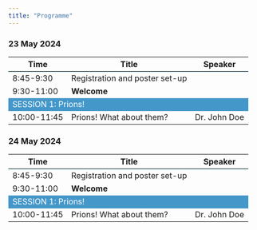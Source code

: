 ```yaml
---
title: "Programme"
---
```

### 23 May 2024

```{=html}
<style>
  .custom-table th:nth-child(1),
  .custom-table td:nth-child(1) {
    width: 20px;
  }

  .custom-table th:nth-child(2),
  .custom-table td:nth-child(2) {
    width: 500px;
  }
  .programm-table td.session-span {
    background-color: #4497c9;
    color: white;
  }
  .programm-table td.separation-span {
    background-color: #b0e6ff;
    color: white;
    font-size: 2px;
  }
</style>

<table class="programm-table">
  <thead>
    <tr>
      <th>Time</th>
      <th>Title</th>
      <th>Speaker</th>
    </tr>
  </thead>
  <tbody>
    <tr>
    <td colspan="3" class="separation-span"></td>
    </tr>
    <tr>
      <td>8:45-9:30</td>
      <td>Registration and poster set-up</td>
      <td></td>
    </tr>
    <tr>
      <td>9:30-11:00</td>
      <td><strong>Welcome</strong></td>
      <td></td>
    </tr>
    <tr>
      <td colspan="3" class="session-span">SESSION 1: Prions!</td>
    </tr>
    <tr>
      <td>10:00-11:45</td>
      <td>Prions! What about them?</td>
      <td>Dr. John Doe</td>
    </tr>
  </tbody>
</table>
```

### 24 May 2024
```{=html}
<table class="programm-table">
  <thead>
    <tr>
      <th>Time</th>
      <th>Title</th>
      <th>Speaker</th>
    </tr>
  </thead>
  <tbody>
    <tr>
    <td colspan="3" class="separation-span"></td>
    </tr>
    <tr>
      <td>8:45-9:30</td>
      <td>Registration and poster set-up</td>
      <td></td>
    </tr>
    <tr>
      <td>9:30-11:00</td>
      <td><strong>Welcome</strong></td>
      <td></td>
    </tr>
    <tr>
      <td colspan="3" class="session-span">SESSION 1: Prions!</td>
    </tr>
    <tr>
      <td>10:00-11:45</td>
      <td>Prions! What about them?</td>
      <td>Dr. John Doe</td>
    </tr>
  </tbody>
</table>
```

<!-- old table
##  11 May 2023  {-}

<div id="tshnmaraji" style="padding-left:0px;padding-right:0px;padding-top:10px;padding-bottom:10px;overflow-x:auto;overflow-y:auto;width:auto;height:auto;">
  
  <table class="gt_table" data-quarto-disable-processing="false" data-quarto-bootstrap="false" style="-webkit-font-smoothing: antialiased; -moz-osx-font-smoothing: grayscale; font-family: system-ui, 'Segoe UI', Roboto, Helvetica, Arial, sans-serif, 'Apple Color Emoji', 'Segoe UI Emoji', 'Segoe UI Symbol', 'Noto Color Emoji'; display: table; border-collapse: collapse; line-height: normal; margin-left: auto; margin-right: auto; color: #333333; font-size: 16px; font-weight: normal; font-style: normal; background-color: #FFFFFF; width: auto; border-top-style: solid; border-top-width: 2px; border-top-color: #A8A8A8; border-right-style: none; border-right-width: 2px; border-right-color: #D3D3D3; border-bottom-style: solid; border-bottom-width: 2px; border-bottom-color: #A8A8A8; border-left-style: none; border-left-width: 2px; border-left-color: #D3D3D3;" bgcolor="#FFFFFF">
  <thead style="border-style: none;">
    
    <tr class="gt_col_headings" style="border-style: none; border-top-style: solid; border-top-width: 2px; border-top-color: #D3D3D3; border-bottom-style: solid; border-bottom-width: 2px; border-bottom-color: #D3D3D3; border-left-style: none; border-left-width: 1px; border-left-color: #D3D3D3; border-right-style: none; border-right-width: 1px; border-right-color: #D3D3D3;">
      <th class="gt_col_heading gt_columns_bottom_border gt_right" rowspan="1" colspan="1" scope="col" id="Time" style="border-style: none; color: #333333; background-color: #FFFFFF; font-size: 100%; font-weight: normal; text-transform: inherit; border-left-style: none; border-left-width: 1px; border-left-color: #D3D3D3; border-right-style: none; border-right-width: 1px; border-right-color: #D3D3D3; vertical-align: bottom; padding-top: 5px; padding-bottom: 6px; padding-left: 5px; padding-right: 5px; overflow-x: hidden; text-align: right; font-variant-numeric: tabular-nums;" bgcolor="#FFFFFF" valign="bottom" align="right">Time</th>
      <th class="gt_col_heading gt_columns_bottom_border gt_left" rowspan="1" colspan="1" scope="col" id="Title" style="border-style: none; color: #333333; background-color: #FFFFFF; font-size: 100%; font-weight: normal; text-transform: inherit; border-left-style: none; border-left-width: 1px; border-left-color: #D3D3D3; border-right-style: none; border-right-width: 1px; border-right-color: #D3D3D3; vertical-align: bottom; padding-top: 5px; padding-bottom: 6px; padding-left: 5px; padding-right: 5px; overflow-x: hidden; text-align: left;" bgcolor="#FFFFFF" valign="bottom" align="left">Title</th>
      <th class="gt_col_heading gt_columns_bottom_border gt_left" rowspan="1" colspan="1" scope="col" id="Speaker" style="border-style: none; color: #333333; background-color: #FFFFFF; font-size: 100%; font-weight: normal; text-transform: inherit; border-left-style: none; border-left-width: 1px; border-left-color: #D3D3D3; border-right-style: none; border-right-width: 1px; border-right-color: #D3D3D3; vertical-align: bottom; padding-top: 5px; padding-bottom: 6px; padding-left: 5px; padding-right: 5px; overflow-x: hidden; text-align: left;" bgcolor="#FFFFFF" valign="bottom" align="left">Speaker</th>
    </tr>
  </thead>
  <tbody class="gt_table_body" style="border-style: none; border-top-style: solid; border-top-width: 2px; border-top-color: #D3D3D3; border-bottom-style: solid; border-bottom-width: 2px; border-bottom-color: #D3D3D3;">
    <tr class="gt_group_heading_row" style="border-style: none;">
      <th colspan="3" class="gt_group_heading" scope="colgroup" id=" " style="border-style: none; padding-top: 8px; padding-bottom: 8px; padding-left: 5px; padding-right: 5px; color: #333333; background-color: #FFF68F; font-size: 100%; font-weight: initial; text-transform: inherit; border-top-style: solid; border-top-width: 2px; border-top-color: #D3D3D3; border-bottom-style: solid; border-bottom-width: 2px; border-bottom-color: #D3D3D3; border-left-style: none; border-left-width: 1px; border-left-color: #D3D3D3; border-right-style: none; border-right-width: 1px; border-right-color: #D3D3D3; vertical-align: middle; text-align: left;" bgcolor="#FFF68F" valign="middle" align="left"> </th>
    </tr>
    <tr class="gt_row_group_first" style="border-style: none;"><td headers="Time" class="gt_row gt_right" style="border-style: none; padding-top: 8px; padding-bottom: 8px; padding-left: 5px; padding-right: 5px; margin: 10px; border-top-style: solid; border-top-color: #D3D3D3; border-left-style: none; border-left-width: 1px; border-left-color: #D3D3D3; border-right-style: none; border-right-width: 1px; border-right-color: #D3D3D3; vertical-align: middle; overflow-x: hidden; text-align: right; font-variant-numeric: tabular-nums; border-top-width: 2px;" valign="middle" align="right">08:45- 09:30</td>
<td headers="Title" class="gt_row gt_left" style="border-style: none; padding-top: 8px; padding-bottom: 8px; padding-left: 5px; padding-right: 5px; margin: 10px; border-top-style: solid; border-top-color: #D3D3D3; border-left-style: none; border-left-width: 1px; border-left-color: #D3D3D3; border-right-style: none; border-right-width: 1px; border-right-color: #D3D3D3; vertical-align: middle; overflow-x: hidden; text-align: left; border-top-width: 2px;" valign="middle" align="left">Registration and posters set-up</td>
<td headers="Speaker" class="gt_row gt_left" style="border-style: none; padding-top: 8px; padding-bottom: 8px; padding-left: 5px; padding-right: 5px; margin: 10px; border-top-style: solid; border-top-color: #D3D3D3; border-left-style: none; border-left-width: 1px; border-left-color: #D3D3D3; border-right-style: none; border-right-width: 1px; border-right-color: #D3D3D3; vertical-align: middle; overflow-x: hidden; text-align: left; border-top-width: 2px;" valign="middle" align="left"></td></tr>
    <tr style="border-style: none;"><td headers="Time" class="gt_row gt_right gt_striped" style="border-style: none; padding-top: 8px; padding-bottom: 8px; padding-left: 5px; padding-right: 5px; margin: 10px; border-top-style: solid; border-top-width: 1px; border-top-color: #D3D3D3; border-left-style: none; border-left-width: 1px; border-left-color: #D3D3D3; border-right-style: none; border-right-width: 1px; border-right-color: #D3D3D3; vertical-align: middle; overflow-x: hidden; background-color: rgba(128, 128, 128, 0.05); text-align: right; font-variant-numeric: tabular-nums;" valign="middle" bgcolor="rgba(128, 128, 128, 0.05)" align="right">09:30- 10:00</td>
<td headers="Title" class="gt_row gt_left gt_striped" style="border-style: none; padding-top: 8px; padding-bottom: 8px; padding-left: 5px; padding-right: 5px; margin: 10px; border-top-style: solid; border-top-width: 1px; border-top-color: #D3D3D3; border-left-style: none; border-left-width: 1px; border-left-color: #D3D3D3; border-right-style: none; border-right-width: 1px; border-right-color: #D3D3D3; vertical-align: middle; overflow-x: hidden; background-color: rgba(128, 128, 128, 0.05); text-align: left;" valign="middle" bgcolor="rgba(128, 128, 128, 0.05)" align="left">Welcome</td>
<td headers="Speaker" class="gt_row gt_left gt_striped" style="border-style: none; padding-top: 8px; padding-bottom: 8px; padding-left: 5px; padding-right: 5px; margin: 10px; border-top-style: solid; border-top-width: 1px; border-top-color: #D3D3D3; border-left-style: none; border-left-width: 1px; border-left-color: #D3D3D3; border-right-style: none; border-right-width: 1px; border-right-color: #D3D3D3; vertical-align: middle; overflow-x: hidden; background-color: rgba(128, 128, 128, 0.05); text-align: left;" valign="middle" bgcolor="rgba(128, 128, 128, 0.05)" align="left"></td></tr>
    <tr class="gt_group_heading_row" style="border-style: none;">
      <th colspan="3" class="gt_group_heading" scope="colgroup" id="Session: Prion diseases in animals, chairs: Juan Carlos Espinosa  (CISA) +  Alicia Otero (UNIZAR)" style="border-style: none; padding-top: 8px; padding-bottom: 8px; padding-left: 5px; padding-right: 5px; color: #333333; background-color: #FFF68F; font-size: 100%; font-weight: initial; text-transform: inherit; border-top-style: solid; border-top-width: 2px; border-top-color: #D3D3D3; border-bottom-style: solid; border-bottom-width: 2px; border-bottom-color: #D3D3D3; border-left-style: none; border-left-width: 1px; border-left-color: #D3D3D3; border-right-style: none; border-right-width: 1px; border-right-color: #D3D3D3; vertical-align: middle; text-align: left;" bgcolor="#FFF68F" valign="middle" align="left">Session: Prion diseases in animals, chairs: Juan Carlos Espinosa  (CISA) +  Alicia Otero (UNIZAR)</th>
    </tr>
    <tr class="gt_row_group_first" style="border-style: none;"><td headers="Session: Prion diseases in animals, chairs: Juan Carlos Espinosa  (CISA) +  Alicia Otero (UNIZAR)  Time" class="gt_row gt_right" style="border-style: none; padding-top: 8px; padding-bottom: 8px; padding-left: 5px; padding-right: 5px; margin: 10px; border-top-style: solid; border-top-color: #D3D3D3; border-left-style: none; border-left-width: 1px; border-left-color: #D3D3D3; border-right-style: none; border-right-width: 1px; border-right-color: #D3D3D3; vertical-align: middle; overflow-x: hidden; text-align: right; font-variant-numeric: tabular-nums; border-top-width: 2px;" valign="middle" align="right">10:00- 10:45</td>
<td headers="Session: Prion diseases in animals, chairs: Juan Carlos Espinosa  (CISA) +  Alicia Otero (UNIZAR)  Title" class="gt_row gt_left" style="border-style: none; padding-top: 8px; padding-bottom: 8px; padding-left: 5px; padding-right: 5px; margin: 10px; border-top-style: solid; border-top-color: #D3D3D3; border-left-style: none; border-left-width: 1px; border-left-color: #D3D3D3; border-right-style: none; border-right-width: 1px; border-right-color: #D3D3D3; vertical-align: middle; overflow-x: hidden; text-align: left; border-top-width: 2px;" valign="middle" align="left">Camel prion disease: a new emerging disease in North Africa</td>
<td headers="Session: Prion diseases in animals, chairs: Juan Carlos Espinosa  (CISA) +  Alicia Otero (UNIZAR)  Speaker" class="gt_row gt_left" style="border-style: none; padding-top: 8px; padding-bottom: 8px; padding-left: 5px; padding-right: 5px; margin: 10px; border-top-style: solid; border-top-color: #D3D3D3; border-left-style: none; border-left-width: 1px; border-left-color: #D3D3D3; border-right-style: none; border-right-width: 1px; border-right-color: #D3D3D3; vertical-align: middle; overflow-x: hidden; text-align: left; border-top-width: 2px;" valign="middle" align="left">Dr. Laura Pirisinu, Istituto Superiore di Sanita, Italy</td></tr>
    <tr style="border-style: none;"><td headers="Session: Prion diseases in animals, chairs: Juan Carlos Espinosa  (CISA) +  Alicia Otero (UNIZAR)  Time" class="gt_row gt_right gt_striped" style="border-style: none; padding-top: 8px; padding-bottom: 8px; padding-left: 5px; padding-right: 5px; margin: 10px; border-top-style: solid; border-top-width: 1px; border-top-color: #D3D3D3; border-left-style: none; border-left-width: 1px; border-left-color: #D3D3D3; border-right-style: none; border-right-width: 1px; border-right-color: #D3D3D3; vertical-align: middle; overflow-x: hidden; background-color: rgba(128, 128, 128, 0.05); text-align: right; font-variant-numeric: tabular-nums;" valign="middle" bgcolor="rgba(128, 128, 128, 0.05)" align="right">10:45- 11:00</td>
<td headers="Session: Prion diseases in animals, chairs: Juan Carlos Espinosa  (CISA) +  Alicia Otero (UNIZAR)  Title" class="gt_row gt_left gt_striped" style="border-style: none; padding-top: 8px; padding-bottom: 8px; padding-left: 5px; padding-right: 5px; margin: 10px; border-top-style: solid; border-top-width: 1px; border-top-color: #D3D3D3; border-left-style: none; border-left-width: 1px; border-left-color: #D3D3D3; border-right-style: none; border-right-width: 1px; border-right-color: #D3D3D3; vertical-align: middle; overflow-x: hidden; background-color: rgba(128, 128, 128, 0.05); text-align: left;" valign="middle" bgcolor="rgba(128, 128, 128, 0.05)" align="left">Oral 1: Assessment of the goat I/M142 polymorphism in the susceptibility to atypical scrapie prions</td>
<td headers="Session: Prion diseases in animals, chairs: Juan Carlos Espinosa  (CISA) +  Alicia Otero (UNIZAR)  Speaker" class="gt_row gt_left gt_striped" style="border-style: none; padding-top: 8px; padding-bottom: 8px; padding-left: 5px; padding-right: 5px; margin: 10px; border-top-style: solid; border-top-width: 1px; border-top-color: #D3D3D3; border-left-style: none; border-left-width: 1px; border-left-color: #D3D3D3; border-right-style: none; border-right-width: 1px; border-right-color: #D3D3D3; vertical-align: middle; overflow-x: hidden; background-color: rgba(128, 128, 128, 0.05); text-align: left;" valign="middle" bgcolor="rgba(128, 128, 128, 0.05)" align="left">Natalia Fernández-Borges</td></tr>
    <tr style="border-style: none;"><td headers="Session: Prion diseases in animals, chairs: Juan Carlos Espinosa  (CISA) +  Alicia Otero (UNIZAR)  Time" class="gt_row gt_right" style="border-style: none; padding-top: 8px; padding-bottom: 8px; padding-left: 5px; padding-right: 5px; margin: 10px; border-top-style: solid; border-top-width: 1px; border-top-color: #D3D3D3; border-left-style: none; border-left-width: 1px; border-left-color: #D3D3D3; border-right-style: none; border-right-width: 1px; border-right-color: #D3D3D3; vertical-align: middle; overflow-x: hidden; text-align: right; font-variant-numeric: tabular-nums;" valign="middle" align="right">11:00- 11:15</td>
<td headers="Session: Prion diseases in animals, chairs: Juan Carlos Espinosa  (CISA) +  Alicia Otero (UNIZAR)  Title" class="gt_row gt_left" style="border-style: none; padding-top: 8px; padding-bottom: 8px; padding-left: 5px; padding-right: 5px; margin: 10px; border-top-style: solid; border-top-width: 1px; border-top-color: #D3D3D3; border-left-style: none; border-left-width: 1px; border-left-color: #D3D3D3; border-right-style: none; border-right-width: 1px; border-right-color: #D3D3D3; vertical-align: middle; overflow-x: hidden; text-align: left;" valign="middle" align="left">Oral 2: Innate immune status of glia and prion replication</td>
<td headers="Session: Prion diseases in animals, chairs: Juan Carlos Espinosa  (CISA) +  Alicia Otero (UNIZAR)  Speaker" class="gt_row gt_left" style="border-style: none; padding-top: 8px; padding-bottom: 8px; padding-left: 5px; padding-right: 5px; margin: 10px; border-top-style: solid; border-top-width: 1px; border-top-color: #D3D3D3; border-left-style: none; border-left-width: 1px; border-left-color: #D3D3D3; border-right-style: none; border-right-width: 1px; border-right-color: #D3D3D3; vertical-align: middle; overflow-x: hidden; text-align: left;" valign="middle" align="left">Sang-Gyun Kang</td></tr>
    <tr style="border-style: none;"><td headers="Session: Prion diseases in animals, chairs: Juan Carlos Espinosa  (CISA) +  Alicia Otero (UNIZAR)  Time" class="gt_row gt_right gt_striped" style="border-style: none; padding-top: 8px; padding-bottom: 8px; padding-left: 5px; padding-right: 5px; margin: 10px; border-top-style: solid; border-top-width: 1px; border-top-color: #D3D3D3; border-left-style: none; border-left-width: 1px; border-left-color: #D3D3D3; border-right-style: none; border-right-width: 1px; border-right-color: #D3D3D3; vertical-align: middle; overflow-x: hidden; background-color: rgba(128, 128, 128, 0.05); text-align: right; font-variant-numeric: tabular-nums;" valign="middle" bgcolor="rgba(128, 128, 128, 0.05)" align="right">11:15- 11:30</td>
<td headers="Session: Prion diseases in animals, chairs: Juan Carlos Espinosa  (CISA) +  Alicia Otero (UNIZAR)  Title" class="gt_row gt_left gt_striped" style="border-style: none; padding-top: 8px; padding-bottom: 8px; padding-left: 5px; padding-right: 5px; margin: 10px; border-top-style: solid; border-top-width: 1px; border-top-color: #D3D3D3; border-left-style: none; border-left-width: 1px; border-left-color: #D3D3D3; border-right-style: none; border-right-width: 1px; border-right-color: #D3D3D3; vertical-align: middle; overflow-x: hidden; background-color: rgba(128, 128, 128, 0.05); text-align: left;" valign="middle" bgcolor="rgba(128, 128, 128, 0.05)" align="left">Oral 3: sPMCA conversion efficacies of Norwegian prions</td>
<td headers="Session: Prion diseases in animals, chairs: Juan Carlos Espinosa  (CISA) +  Alicia Otero (UNIZAR)  Speaker" class="gt_row gt_left gt_striped" style="border-style: none; padding-top: 8px; padding-bottom: 8px; padding-left: 5px; padding-right: 5px; margin: 10px; border-top-style: solid; border-top-width: 1px; border-top-color: #D3D3D3; border-left-style: none; border-left-width: 1px; border-left-color: #D3D3D3; border-right-style: none; border-right-width: 1px; border-right-color: #D3D3D3; vertical-align: middle; overflow-x: hidden; background-color: rgba(128, 128, 128, 0.05); text-align: left;" valign="middle" bgcolor="rgba(128, 128, 128, 0.05)" align="left">Cecile Ersdal</td></tr>
    <tr class="gt_group_heading_row" style="border-style: none;">
      <th colspan="3" class="gt_group_heading" scope="colgroup" id="     " style="border-style: none; padding-top: 8px; padding-bottom: 8px; padding-left: 5px; padding-right: 5px; color: #333333; background-color: #FFF68F; font-size: 100%; font-weight: initial; text-transform: inherit; border-top-style: solid; border-top-width: 2px; border-top-color: #D3D3D3; border-bottom-style: solid; border-bottom-width: 2px; border-bottom-color: #D3D3D3; border-left-style: none; border-left-width: 1px; border-left-color: #D3D3D3; border-right-style: none; border-right-width: 1px; border-right-color: #D3D3D3; vertical-align: middle; text-align: left;" bgcolor="#FFF68F" valign="middle" align="left">     </th>
    </tr>
    <tr class="gt_row_group_first" style="border-style: none;"><td headers="Time" class="gt_row gt_right" style="border-style: none; padding-top: 8px; padding-bottom: 8px; padding-left: 5px; padding-right: 5px; margin: 10px; border-top-style: solid; border-top-color: #D3D3D3; border-left-style: none; border-left-width: 1px; border-left-color: #D3D3D3; border-right-style: none; border-right-width: 1px; border-right-color: #D3D3D3; vertical-align: middle; overflow-x: hidden; text-align: right; font-variant-numeric: tabular-nums; border-top-width: 2px; background-color: rgba(255,228,196,0.8);" bgcolor="rgba(255,228,196,0.8)" valign="middle" align="right">11:30- 12:00</td>
<td headers="Title" class="gt_row gt_left" style="border-style: none; padding-top: 8px; padding-bottom: 8px; padding-left: 5px; padding-right: 5px; margin: 10px; border-top-style: solid; border-top-color: #D3D3D3; border-left-style: none; border-left-width: 1px; border-left-color: #D3D3D3; border-right-style: none; border-right-width: 1px; border-right-color: #D3D3D3; vertical-align: middle; overflow-x: hidden; text-align: left; border-top-width: 2px; background-color: rgba(255,228,196,0.8); color: #000000; font-weight: bold;" bgcolor="rgba(255,228,196,0.8)" valign="middle" align="left">Coffee break &amp; Posters</td>
<td headers="Speaker" class="gt_row gt_left" style="border-style: none; padding-top: 8px; padding-bottom: 8px; padding-left: 5px; padding-right: 5px; margin: 10px; border-top-style: solid; border-top-color: #D3D3D3; border-left-style: none; border-left-width: 1px; border-left-color: #D3D3D3; border-right-style: none; border-right-width: 1px; border-right-color: #D3D3D3; vertical-align: middle; overflow-x: hidden; text-align: left; border-top-width: 2px; background-color: rgba(255,228,196,0.8);" bgcolor="rgba(255,228,196,0.8)" valign="middle" align="left"></td></tr>
    <tr class="gt_group_heading_row" style="border-style: none;">
      <th colspan="3" class="gt_group_heading" scope="colgroup" id="Session: Prion diseases in animals, chairs: Leonor Orge (UTAD) + Tomás Barrio (ENVT)" style="border-style: none; padding-top: 8px; padding-bottom: 8px; padding-left: 5px; padding-right: 5px; color: #333333; background-color: #FFF68F; font-size: 100%; font-weight: initial; text-transform: inherit; border-top-style: solid; border-top-width: 2px; border-top-color: #D3D3D3; border-bottom-style: solid; border-bottom-width: 2px; border-bottom-color: #D3D3D3; border-left-style: none; border-left-width: 1px; border-left-color: #D3D3D3; border-right-style: none; border-right-width: 1px; border-right-color: #D3D3D3; vertical-align: middle; text-align: left;" bgcolor="#FFF68F" valign="middle" align="left">Session: Prion diseases in animals, chairs: Leonor Orge (UTAD) + Tomás Barrio (ENVT)</th>
    </tr>
    <tr class="gt_row_group_first" style="border-style: none;"><td headers="Session: Prion diseases in animals, chairs: Leonor Orge (UTAD) + Tomás Barrio (ENVT)  Time" class="gt_row gt_right gt_striped" style="border-style: none; padding-top: 8px; padding-bottom: 8px; padding-left: 5px; padding-right: 5px; margin: 10px; border-top-style: solid; border-top-color: #D3D3D3; border-left-style: none; border-left-width: 1px; border-left-color: #D3D3D3; border-right-style: none; border-right-width: 1px; border-right-color: #D3D3D3; vertical-align: middle; overflow-x: hidden; background-color: rgba(128, 128, 128, 0.05); text-align: right; font-variant-numeric: tabular-nums; border-top-width: 2px;" valign="middle" bgcolor="rgba(128, 128, 128, 0.05)" align="right">12:00- 12:15</td>
<td headers="Session: Prion diseases in animals, chairs: Leonor Orge (UTAD) + Tomás Barrio (ENVT)  Title" class="gt_row gt_left gt_striped" style="border-style: none; padding-top: 8px; padding-bottom: 8px; padding-left: 5px; padding-right: 5px; margin: 10px; border-top-style: solid; border-top-color: #D3D3D3; border-left-style: none; border-left-width: 1px; border-left-color: #D3D3D3; border-right-style: none; border-right-width: 1px; border-right-color: #D3D3D3; vertical-align: middle; overflow-x: hidden; background-color: rgba(128, 128, 128, 0.05); text-align: left; border-top-width: 2px;" valign="middle" bgcolor="rgba(128, 128, 128, 0.05)" align="left">Oral 4: Atypical scrapie evolution during propagation in different PrPC subtract both in vitro and in vivo</td>
<td headers="Session: Prion diseases in animals, chairs: Leonor Orge (UTAD) + Tomás Barrio (ENVT)  Speaker" class="gt_row gt_left gt_striped" style="border-style: none; padding-top: 8px; padding-bottom: 8px; padding-left: 5px; padding-right: 5px; margin: 10px; border-top-style: solid; border-top-color: #D3D3D3; border-left-style: none; border-left-width: 1px; border-left-color: #D3D3D3; border-right-style: none; border-right-width: 1px; border-right-color: #D3D3D3; vertical-align: middle; overflow-x: hidden; background-color: rgba(128, 128, 128, 0.05); text-align: left; border-top-width: 2px;" valign="middle" bgcolor="rgba(128, 128, 128, 0.05)" align="left">Sara Canoyra</td></tr>
    <tr style="border-style: none;"><td headers="Session: Prion diseases in animals, chairs: Leonor Orge (UTAD) + Tomás Barrio (ENVT)  Time" class="gt_row gt_right" style="border-style: none; padding-top: 8px; padding-bottom: 8px; padding-left: 5px; padding-right: 5px; margin: 10px; border-top-style: solid; border-top-width: 1px; border-top-color: #D3D3D3; border-left-style: none; border-left-width: 1px; border-left-color: #D3D3D3; border-right-style: none; border-right-width: 1px; border-right-color: #D3D3D3; vertical-align: middle; overflow-x: hidden; text-align: right; font-variant-numeric: tabular-nums;" valign="middle" align="right">12:15- 12:30</td>
<td headers="Session: Prion diseases in animals, chairs: Leonor Orge (UTAD) + Tomás Barrio (ENVT)  Title" class="gt_row gt_left" style="border-style: none; padding-top: 8px; padding-bottom: 8px; padding-left: 5px; padding-right: 5px; margin: 10px; border-top-style: solid; border-top-width: 1px; border-top-color: #D3D3D3; border-left-style: none; border-left-width: 1px; border-left-color: #D3D3D3; border-right-style: none; border-right-width: 1px; border-right-color: #D3D3D3; vertical-align: middle; overflow-x: hidden; text-align: left;" valign="middle" align="left">Oral 5: In vitro modelling of cervid prion strain emergence and evolution considering all the described polymorphic variants</td>
<td headers="Session: Prion diseases in animals, chairs: Leonor Orge (UTAD) + Tomás Barrio (ENVT)  Speaker" class="gt_row gt_left" style="border-style: none; padding-top: 8px; padding-bottom: 8px; padding-left: 5px; padding-right: 5px; margin: 10px; border-top-style: solid; border-top-width: 1px; border-top-color: #D3D3D3; border-left-style: none; border-left-width: 1px; border-left-color: #D3D3D3; border-right-style: none; border-right-width: 1px; border-right-color: #D3D3D3; vertical-align: middle; overflow-x: hidden; text-align: left;" valign="middle" align="left">Carlos M. Díaz-Domínguez</td></tr>
    <tr style="border-style: none;"><td headers="Session: Prion diseases in animals, chairs: Leonor Orge (UTAD) + Tomás Barrio (ENVT)  Time" class="gt_row gt_right gt_striped" style="border-style: none; padding-top: 8px; padding-bottom: 8px; padding-left: 5px; padding-right: 5px; margin: 10px; border-top-style: solid; border-top-width: 1px; border-top-color: #D3D3D3; border-left-style: none; border-left-width: 1px; border-left-color: #D3D3D3; border-right-style: none; border-right-width: 1px; border-right-color: #D3D3D3; vertical-align: middle; overflow-x: hidden; background-color: rgba(128, 128, 128, 0.05); text-align: right; font-variant-numeric: tabular-nums;" valign="middle" bgcolor="rgba(128, 128, 128, 0.05)" align="right">12:30- 12:45</td>
<td headers="Session: Prion diseases in animals, chairs: Leonor Orge (UTAD) + Tomás Barrio (ENVT)  Title" class="gt_row gt_left gt_striped" style="border-style: none; padding-top: 8px; padding-bottom: 8px; padding-left: 5px; padding-right: 5px; margin: 10px; border-top-style: solid; border-top-width: 1px; border-top-color: #D3D3D3; border-left-style: none; border-left-width: 1px; border-left-color: #D3D3D3; border-right-style: none; border-right-width: 1px; border-right-color: #D3D3D3; vertical-align: middle; overflow-x: hidden; background-color: rgba(128, 128, 128, 0.05); text-align: left;" valign="middle" bgcolor="rgba(128, 128, 128, 0.05)" align="left">Oral 6: Vaccines for chronic wasting disease</td>
<td headers="Session: Prion diseases in animals, chairs: Leonor Orge (UTAD) + Tomás Barrio (ENVT)  Speaker" class="gt_row gt_left gt_striped" style="border-style: none; padding-top: 8px; padding-bottom: 8px; padding-left: 5px; padding-right: 5px; margin: 10px; border-top-style: solid; border-top-width: 1px; border-top-color: #D3D3D3; border-left-style: none; border-left-width: 1px; border-left-color: #D3D3D3; border-right-style: none; border-right-width: 1px; border-right-color: #D3D3D3; vertical-align: middle; overflow-x: hidden; background-color: rgba(128, 128, 128, 0.05); text-align: left;" valign="middle" bgcolor="rgba(128, 128, 128, 0.05)" align="left">Hermann Schatzl</td></tr>
    <tr style="border-style: none;"><td headers="Session: Prion diseases in animals, chairs: Leonor Orge (UTAD) + Tomás Barrio (ENVT)  Time" class="gt_row gt_right" style="border-style: none; padding-top: 8px; padding-bottom: 8px; padding-left: 5px; padding-right: 5px; margin: 10px; border-top-style: solid; border-top-width: 1px; border-top-color: #D3D3D3; border-left-style: none; border-left-width: 1px; border-left-color: #D3D3D3; border-right-style: none; border-right-width: 1px; border-right-color: #D3D3D3; vertical-align: middle; overflow-x: hidden; text-align: right; font-variant-numeric: tabular-nums;" valign="middle" align="right">12:45- 13:30</td>
<td headers="Session: Prion diseases in animals, chairs: Leonor Orge (UTAD) + Tomás Barrio (ENVT)  Title" class="gt_row gt_left" style="border-style: none; padding-top: 8px; padding-bottom: 8px; padding-left: 5px; padding-right: 5px; margin: 10px; border-top-style: solid; border-top-width: 1px; border-top-color: #D3D3D3; border-left-style: none; border-left-width: 1px; border-left-color: #D3D3D3; border-right-style: none; border-right-width: 1px; border-right-color: #D3D3D3; vertical-align: middle; overflow-x: hidden; text-align: left;" valign="middle" align="left">Interventional clinical trials in human prion diseases: is now the time?</td>
<td headers="Session: Prion diseases in animals, chairs: Leonor Orge (UTAD) + Tomás Barrio (ENVT)  Speaker" class="gt_row gt_left" style="border-style: none; padding-top: 8px; padding-bottom: 8px; padding-left: 5px; padding-right: 5px; margin: 10px; border-top-style: solid; border-top-width: 1px; border-top-color: #D3D3D3; border-left-style: none; border-left-width: 1px; border-left-color: #D3D3D3; border-right-style: none; border-right-width: 1px; border-right-color: #D3D3D3; vertical-align: middle; overflow-x: hidden; text-align: left;" valign="middle" align="left">Dr. Raquel Sánchez-Valle, Hospital Clínic de Barcelona, Spain</td></tr>
    <tr class="gt_group_heading_row" style="border-style: none;">
      <th colspan="3" class="gt_group_heading" scope="colgroup" id="         " style="border-style: none; padding-top: 8px; padding-bottom: 8px; padding-left: 5px; padding-right: 5px; color: #333333; background-color: #FFF68F; font-size: 100%; font-weight: initial; text-transform: inherit; border-top-style: solid; border-top-width: 2px; border-top-color: #D3D3D3; border-bottom-style: solid; border-bottom-width: 2px; border-bottom-color: #D3D3D3; border-left-style: none; border-left-width: 1px; border-left-color: #D3D3D3; border-right-style: none; border-right-width: 1px; border-right-color: #D3D3D3; vertical-align: middle; text-align: left;" bgcolor="#FFF68F" valign="middle" align="left">         </th>
    </tr>
    <tr class="gt_row_group_first" style="border-style: none;"><td headers="Time" class="gt_row gt_right gt_striped" style="border-style: none; padding-top: 8px; padding-bottom: 8px; padding-left: 5px; padding-right: 5px; margin: 10px; border-top-style: solid; border-top-color: #D3D3D3; border-left-style: none; border-left-width: 1px; border-left-color: #D3D3D3; border-right-style: none; border-right-width: 1px; border-right-color: #D3D3D3; vertical-align: middle; overflow-x: hidden; background-color: rgba(128, 128, 128, 0.05); text-align: right; font-variant-numeric: tabular-nums; border-top-width: 2px;" valign="middle" bgcolor="rgba(128, 128, 128, 0.05)" align="right">13:30- 15:00</td>
<td headers="Title" class="gt_row gt_left gt_striped" style="border-style: none; padding-top: 8px; padding-bottom: 8px; padding-left: 5px; padding-right: 5px; margin: 10px; border-top-style: solid; border-top-color: #D3D3D3; border-left-style: none; border-left-width: 1px; border-left-color: #D3D3D3; border-right-style: none; border-right-width: 1px; border-right-color: #D3D3D3; vertical-align: middle; overflow-x: hidden; background-color: rgba(128, 128, 128, 0.05); text-align: left; border-top-width: 2px;" valign="middle" bgcolor="rgba(128, 128, 128, 0.05)" align="left">Lunch &amp; Posters &amp; Group photo</td>
<td headers="Speaker" class="gt_row gt_left gt_striped" style="border-style: none; padding-top: 8px; padding-bottom: 8px; padding-left: 5px; padding-right: 5px; margin: 10px; border-top-style: solid; border-top-color: #D3D3D3; border-left-style: none; border-left-width: 1px; border-left-color: #D3D3D3; border-right-style: none; border-right-width: 1px; border-right-color: #D3D3D3; vertical-align: middle; overflow-x: hidden; background-color: rgba(128, 128, 128, 0.05); text-align: left; border-top-width: 2px;" valign="middle" bgcolor="rgba(128, 128, 128, 0.05)" align="left"></td></tr>
    <tr class="gt_group_heading_row" style="border-style: none;">
      <th colspan="3" class="gt_group_heading" scope="colgroup" id="Session: Prion and prion-like diseases in humans, chairs: Jokin Castilla (CIC bioGUNE) + Natalia Sanchez de Groot (UAB)" style="border-style: none; padding-top: 8px; padding-bottom: 8px; padding-left: 5px; padding-right: 5px; color: #333333; background-color: #FFF68F; font-size: 100%; font-weight: initial; text-transform: inherit; border-top-style: solid; border-top-width: 2px; border-top-color: #D3D3D3; border-bottom-style: solid; border-bottom-width: 2px; border-bottom-color: #D3D3D3; border-left-style: none; border-left-width: 1px; border-left-color: #D3D3D3; border-right-style: none; border-right-width: 1px; border-right-color: #D3D3D3; vertical-align: middle; text-align: left;" bgcolor="#FFF68F" valign="middle" align="left">Session: Prion and prion-like diseases in humans, chairs: Jokin Castilla (CIC bioGUNE) + Natalia Sanchez de Groot (UAB)</th>
    </tr>
    <tr class="gt_row_group_first" style="border-style: none;"><td headers="Session: Prion and prion-like diseases in humans, chairs: Jokin Castilla (CIC bioGUNE) + Natalia Sanchez de Groot (UAB)  Time" class="gt_row gt_right" style="border-style: none; padding-top: 8px; padding-bottom: 8px; padding-left: 5px; padding-right: 5px; margin: 10px; border-top-style: solid; border-top-color: #D3D3D3; border-left-style: none; border-left-width: 1px; border-left-color: #D3D3D3; border-right-style: none; border-right-width: 1px; border-right-color: #D3D3D3; vertical-align: middle; overflow-x: hidden; text-align: right; font-variant-numeric: tabular-nums; border-top-width: 2px;" valign="middle" align="right">15:00- 15:45</td>
<td headers="Session: Prion and prion-like diseases in humans, chairs: Jokin Castilla (CIC bioGUNE) + Natalia Sanchez de Groot (UAB)  Title" class="gt_row gt_left" style="border-style: none; padding-top: 8px; padding-bottom: 8px; padding-left: 5px; padding-right: 5px; margin: 10px; border-top-style: solid; border-top-color: #D3D3D3; border-left-style: none; border-left-width: 1px; border-left-color: #D3D3D3; border-right-style: none; border-right-width: 1px; border-right-color: #D3D3D3; vertical-align: middle; overflow-x: hidden; text-align: left; border-top-width: 2px;" valign="middle" align="left">Strain-specific lesioning patterns in sporadic CJD - a neuropathological perspective</td>
<td headers="Session: Prion and prion-like diseases in humans, chairs: Jokin Castilla (CIC bioGUNE) + Natalia Sanchez de Groot (UAB)  Speaker" class="gt_row gt_left" style="border-style: none; padding-top: 8px; padding-bottom: 8px; padding-left: 5px; padding-right: 5px; margin: 10px; border-top-style: solid; border-top-color: #D3D3D3; border-left-style: none; border-left-width: 1px; border-left-color: #D3D3D3; border-right-style: none; border-right-width: 1px; border-right-color: #D3D3D3; vertical-align: middle; overflow-x: hidden; text-align: left; border-top-width: 2px;" valign="middle" align="left">Dr. Ellen Gelpi, Medical University of Vienna, Austria</td></tr>
    <tr style="border-style: none;"><td headers="Session: Prion and prion-like diseases in humans, chairs: Jokin Castilla (CIC bioGUNE) + Natalia Sanchez de Groot (UAB)  Time" class="gt_row gt_right gt_striped" style="border-style: none; padding-top: 8px; padding-bottom: 8px; padding-left: 5px; padding-right: 5px; margin: 10px; border-top-style: solid; border-top-width: 1px; border-top-color: #D3D3D3; border-left-style: none; border-left-width: 1px; border-left-color: #D3D3D3; border-right-style: none; border-right-width: 1px; border-right-color: #D3D3D3; vertical-align: middle; overflow-x: hidden; background-color: rgba(128, 128, 128, 0.05); text-align: right; font-variant-numeric: tabular-nums;" valign="middle" bgcolor="rgba(128, 128, 128, 0.05)" align="right">15:45- 15:50</td>
<td headers="Session: Prion and prion-like diseases in humans, chairs: Jokin Castilla (CIC bioGUNE) + Natalia Sanchez de Groot (UAB)  Title" class="gt_row gt_left gt_striped" style="border-style: none; padding-top: 8px; padding-bottom: 8px; padding-left: 5px; padding-right: 5px; margin: 10px; border-top-style: solid; border-top-width: 1px; border-top-color: #D3D3D3; border-left-style: none; border-left-width: 1px; border-left-color: #D3D3D3; border-right-style: none; border-right-width: 1px; border-right-color: #D3D3D3; vertical-align: middle; overflow-x: hidden; background-color: rgba(128, 128, 128, 0.05); text-align: left;" valign="middle" bgcolor="rgba(128, 128, 128, 0.05)" align="left">Genetic CJD Biobank</td>
<td headers="Session: Prion and prion-like diseases in humans, chairs: Jokin Castilla (CIC bioGUNE) + Natalia Sanchez de Groot (UAB)  Speaker" class="gt_row gt_left gt_striped" style="border-style: none; padding-top: 8px; padding-bottom: 8px; padding-left: 5px; padding-right: 5px; margin: 10px; border-top-style: solid; border-top-width: 1px; border-top-color: #D3D3D3; border-left-style: none; border-left-width: 1px; border-left-color: #D3D3D3; border-right-style: none; border-right-width: 1px; border-right-color: #D3D3D3; vertical-align: middle; overflow-x: hidden; background-color: rgba(128, 128, 128, 0.05); text-align: left;" valign="middle" bgcolor="rgba(128, 128, 128, 0.05)" align="left">Alice Ananne</td></tr>
    <tr style="border-style: none;"><td headers="Session: Prion and prion-like diseases in humans, chairs: Jokin Castilla (CIC bioGUNE) + Natalia Sanchez de Groot (UAB)  Time" class="gt_row gt_right" style="border-style: none; padding-top: 8px; padding-bottom: 8px; padding-left: 5px; padding-right: 5px; margin: 10px; border-top-style: solid; border-top-width: 1px; border-top-color: #D3D3D3; border-left-style: none; border-left-width: 1px; border-left-color: #D3D3D3; border-right-style: none; border-right-width: 1px; border-right-color: #D3D3D3; vertical-align: middle; overflow-x: hidden; text-align: right; font-variant-numeric: tabular-nums;" valign="middle" align="right">15:50- 16:05</td>
<td headers="Session: Prion and prion-like diseases in humans, chairs: Jokin Castilla (CIC bioGUNE) + Natalia Sanchez de Groot (UAB)  Title" class="gt_row gt_left" style="border-style: none; padding-top: 8px; padding-bottom: 8px; padding-left: 5px; padding-right: 5px; margin: 10px; border-top-style: solid; border-top-width: 1px; border-top-color: #D3D3D3; border-left-style: none; border-left-width: 1px; border-left-color: #D3D3D3; border-right-style: none; border-right-width: 1px; border-right-color: #D3D3D3; vertical-align: middle; overflow-x: hidden; text-align: left;" valign="middle" align="left">Oral 7: Human prion strain discrimination by RT-QuIC</td>
<td headers="Session: Prion and prion-like diseases in humans, chairs: Jokin Castilla (CIC bioGUNE) + Natalia Sanchez de Groot (UAB)  Speaker" class="gt_row gt_left" style="border-style: none; padding-top: 8px; padding-bottom: 8px; padding-left: 5px; padding-right: 5px; margin: 10px; border-top-style: solid; border-top-width: 1px; border-top-color: #D3D3D3; border-left-style: none; border-left-width: 1px; border-left-color: #D3D3D3; border-right-style: none; border-right-width: 1px; border-right-color: #D3D3D3; vertical-align: middle; overflow-x: hidden; text-align: left;" valign="middle" align="left">Alba Marín-Moreno</td></tr>
    <tr style="border-style: none;"><td headers="Session: Prion and prion-like diseases in humans, chairs: Jokin Castilla (CIC bioGUNE) + Natalia Sanchez de Groot (UAB)  Time" class="gt_row gt_right gt_striped" style="border-style: none; padding-top: 8px; padding-bottom: 8px; padding-left: 5px; padding-right: 5px; margin: 10px; border-top-style: solid; border-top-width: 1px; border-top-color: #D3D3D3; border-left-style: none; border-left-width: 1px; border-left-color: #D3D3D3; border-right-style: none; border-right-width: 1px; border-right-color: #D3D3D3; vertical-align: middle; overflow-x: hidden; background-color: rgba(128, 128, 128, 0.05); text-align: right; font-variant-numeric: tabular-nums;" valign="middle" bgcolor="rgba(128, 128, 128, 0.05)" align="right">16:05- 16:20</td>
<td headers="Session: Prion and prion-like diseases in humans, chairs: Jokin Castilla (CIC bioGUNE) + Natalia Sanchez de Groot (UAB)  Title" class="gt_row gt_left gt_striped" style="border-style: none; padding-top: 8px; padding-bottom: 8px; padding-left: 5px; padding-right: 5px; margin: 10px; border-top-style: solid; border-top-width: 1px; border-top-color: #D3D3D3; border-left-style: none; border-left-width: 1px; border-left-color: #D3D3D3; border-right-style: none; border-right-width: 1px; border-right-color: #D3D3D3; vertical-align: middle; overflow-x: hidden; background-color: rgba(128, 128, 128, 0.05); text-align: left;" valign="middle" bgcolor="rgba(128, 128, 128, 0.05)" align="left">Oral 8: Gene therapy for sCJD in a humanized mouse model</td>
<td headers="Session: Prion and prion-like diseases in humans, chairs: Jokin Castilla (CIC bioGUNE) + Natalia Sanchez de Groot (UAB)  Speaker" class="gt_row gt_left gt_striped" style="border-style: none; padding-top: 8px; padding-bottom: 8px; padding-left: 5px; padding-right: 5px; margin: 10px; border-top-style: solid; border-top-width: 1px; border-top-color: #D3D3D3; border-left-style: none; border-left-width: 1px; border-left-color: #D3D3D3; border-right-style: none; border-right-width: 1px; border-right-color: #D3D3D3; vertical-align: middle; overflow-x: hidden; background-color: rgba(128, 128, 128, 0.05); text-align: left;" valign="middle" bgcolor="rgba(128, 128, 128, 0.05)" align="left">Qingzhong Kong</td></tr>
    <tr style="border-style: none;"><td headers="Session: Prion and prion-like diseases in humans, chairs: Jokin Castilla (CIC bioGUNE) + Natalia Sanchez de Groot (UAB)  Time" class="gt_row gt_right" style="border-style: none; padding-top: 8px; padding-bottom: 8px; padding-left: 5px; padding-right: 5px; margin: 10px; border-top-style: solid; border-top-width: 1px; border-top-color: #D3D3D3; border-left-style: none; border-left-width: 1px; border-left-color: #D3D3D3; border-right-style: none; border-right-width: 1px; border-right-color: #D3D3D3; vertical-align: middle; overflow-x: hidden; text-align: right; font-variant-numeric: tabular-nums;" valign="middle" align="right">16:20- 16:35</td>
<td headers="Session: Prion and prion-like diseases in humans, chairs: Jokin Castilla (CIC bioGUNE) + Natalia Sanchez de Groot (UAB)  Title" class="gt_row gt_left" style="border-style: none; padding-top: 8px; padding-bottom: 8px; padding-left: 5px; padding-right: 5px; margin: 10px; border-top-style: solid; border-top-width: 1px; border-top-color: #D3D3D3; border-left-style: none; border-left-width: 1px; border-left-color: #D3D3D3; border-right-style: none; border-right-width: 1px; border-right-color: #D3D3D3; vertical-align: middle; overflow-x: hidden; text-align: left;" valign="middle" align="left">Oral 9: A robust method for evaluation of prionicide treatments</td>
<td headers="Session: Prion and prion-like diseases in humans, chairs: Jokin Castilla (CIC bioGUNE) + Natalia Sanchez de Groot (UAB)  Speaker" class="gt_row gt_left" style="border-style: none; padding-top: 8px; padding-bottom: 8px; padding-left: 5px; padding-right: 5px; margin: 10px; border-top-style: solid; border-top-width: 1px; border-top-color: #D3D3D3; border-left-style: none; border-left-width: 1px; border-left-color: #D3D3D3; border-right-style: none; border-right-width: 1px; border-right-color: #D3D3D3; vertical-align: middle; overflow-x: hidden; text-align: left;" valign="middle" align="left">Angélique Igel</td></tr>
    <tr style="border-style: none;"><td headers="Session: Prion and prion-like diseases in humans, chairs: Jokin Castilla (CIC bioGUNE) + Natalia Sanchez de Groot (UAB)  Time" class="gt_row gt_right gt_striped" style="border-style: none; padding-top: 8px; padding-bottom: 8px; padding-left: 5px; padding-right: 5px; margin: 10px; border-top-style: solid; border-top-width: 1px; border-top-color: #D3D3D3; border-left-style: none; border-left-width: 1px; border-left-color: #D3D3D3; border-right-style: none; border-right-width: 1px; border-right-color: #D3D3D3; vertical-align: middle; overflow-x: hidden; text-align: right; font-variant-numeric: tabular-nums; background-color: rgba(255,228,196,0.8);" bgcolor="rgba(255,228,196,0.8)" valign="middle" align="right">16:35- 17:05</td>
<td headers="Session: Prion and prion-like diseases in humans, chairs: Jokin Castilla (CIC bioGUNE) + Natalia Sanchez de Groot (UAB)  Title" class="gt_row gt_left gt_striped" style="border-style: none; padding-top: 8px; padding-bottom: 8px; padding-left: 5px; padding-right: 5px; margin: 10px; border-top-style: solid; border-top-width: 1px; border-top-color: #D3D3D3; border-left-style: none; border-left-width: 1px; border-left-color: #D3D3D3; border-right-style: none; border-right-width: 1px; border-right-color: #D3D3D3; vertical-align: middle; overflow-x: hidden; text-align: left; background-color: rgba(255,228,196,0.8); color: #000000; font-weight: bold;" bgcolor="rgba(255,228,196,0.8)" valign="middle" align="left">Coffee break &amp; Posters</td>
<td headers="Session: Prion and prion-like diseases in humans, chairs: Jokin Castilla (CIC bioGUNE) + Natalia Sanchez de Groot (UAB)  Speaker" class="gt_row gt_left gt_striped" style="border-style: none; padding-top: 8px; padding-bottom: 8px; padding-left: 5px; padding-right: 5px; margin: 10px; border-top-style: solid; border-top-width: 1px; border-top-color: #D3D3D3; border-left-style: none; border-left-width: 1px; border-left-color: #D3D3D3; border-right-style: none; border-right-width: 1px; border-right-color: #D3D3D3; vertical-align: middle; overflow-x: hidden; text-align: left; background-color: rgba(255,228,196,0.8);" bgcolor="rgba(255,228,196,0.8)" valign="middle" align="left"></td></tr>
    <tr class="gt_group_heading_row" style="border-style: none;">
      <th colspan="3" class="gt_group_heading" scope="colgroup" id="Session: Prion and prion-like diseases in humans, chairs: Jesús Requena (CiMUS USC) + Michał Burdukiewicz (UAB)" style="border-style: none; padding-top: 8px; padding-bottom: 8px; padding-left: 5px; padding-right: 5px; color: #333333; background-color: #FFF68F; font-size: 100%; font-weight: initial; text-transform: inherit; border-top-style: solid; border-top-width: 2px; border-top-color: #D3D3D3; border-bottom-style: solid; border-bottom-width: 2px; border-bottom-color: #D3D3D3; border-left-style: none; border-left-width: 1px; border-left-color: #D3D3D3; border-right-style: none; border-right-width: 1px; border-right-color: #D3D3D3; vertical-align: middle; text-align: left;" bgcolor="#FFF68F" valign="middle" align="left">Session: Prion and prion-like diseases in humans, chairs: Jesús Requena (CiMUS USC) + Michał Burdukiewicz (UAB)</th>
    </tr>
    <tr class="gt_row_group_first" style="border-style: none;"><td headers="Session: Prion and prion-like diseases in humans, chairs: Jesús Requena (CiMUS USC) + Michał Burdukiewicz (UAB)  Time" class="gt_row gt_right" style="border-style: none; padding-top: 8px; padding-bottom: 8px; padding-left: 5px; padding-right: 5px; margin: 10px; border-top-style: solid; border-top-color: #D3D3D3; border-left-style: none; border-left-width: 1px; border-left-color: #D3D3D3; border-right-style: none; border-right-width: 1px; border-right-color: #D3D3D3; vertical-align: middle; overflow-x: hidden; text-align: right; font-variant-numeric: tabular-nums; border-top-width: 2px;" valign="middle" align="right">17:05- 17:20</td>
<td headers="Session: Prion and prion-like diseases in humans, chairs: Jesús Requena (CiMUS USC) + Michał Burdukiewicz (UAB)  Title" class="gt_row gt_left" style="border-style: none; padding-top: 8px; padding-bottom: 8px; padding-left: 5px; padding-right: 5px; margin: 10px; border-top-style: solid; border-top-color: #D3D3D3; border-left-style: none; border-left-width: 1px; border-left-color: #D3D3D3; border-right-style: none; border-right-width: 1px; border-right-color: #D3D3D3; vertical-align: middle; overflow-x: hidden; text-align: left; border-top-width: 2px;" valign="middle" align="left">Oral 10: Neuronal Networks in absence of the prion protein</td>
<td headers="Session: Prion and prion-like diseases in humans, chairs: Jesús Requena (CiMUS USC) + Michał Burdukiewicz (UAB)  Speaker" class="gt_row gt_left" style="border-style: none; padding-top: 8px; padding-bottom: 8px; padding-left: 5px; padding-right: 5px; margin: 10px; border-top-style: solid; border-top-color: #D3D3D3; border-left-style: none; border-left-width: 1px; border-left-color: #D3D3D3; border-right-style: none; border-right-width: 1px; border-right-color: #D3D3D3; vertical-align: middle; overflow-x: hidden; text-align: left; border-top-width: 2px;" valign="middle" align="left">Ana Burato</td></tr>
    <tr style="border-style: none;"><td headers="Session: Prion and prion-like diseases in humans, chairs: Jesús Requena (CiMUS USC) + Michał Burdukiewicz (UAB)  Time" class="gt_row gt_right gt_striped" style="border-style: none; padding-top: 8px; padding-bottom: 8px; padding-left: 5px; padding-right: 5px; margin: 10px; border-top-style: solid; border-top-width: 1px; border-top-color: #D3D3D3; border-left-style: none; border-left-width: 1px; border-left-color: #D3D3D3; border-right-style: none; border-right-width: 1px; border-right-color: #D3D3D3; vertical-align: middle; overflow-x: hidden; background-color: rgba(128, 128, 128, 0.05); text-align: right; font-variant-numeric: tabular-nums;" valign="middle" bgcolor="rgba(128, 128, 128, 0.05)" align="right">17:20- 17:35</td>
<td headers="Session: Prion and prion-like diseases in humans, chairs: Jesús Requena (CiMUS USC) + Michał Burdukiewicz (UAB)  Title" class="gt_row gt_left gt_striped" style="border-style: none; padding-top: 8px; padding-bottom: 8px; padding-left: 5px; padding-right: 5px; margin: 10px; border-top-style: solid; border-top-width: 1px; border-top-color: #D3D3D3; border-left-style: none; border-left-width: 1px; border-left-color: #D3D3D3; border-right-style: none; border-right-width: 1px; border-right-color: #D3D3D3; vertical-align: middle; overflow-x: hidden; background-color: rgba(128, 128, 128, 0.05); text-align: left;" valign="middle" bgcolor="rgba(128, 128, 128, 0.05)" align="left">Oral 11: The small aromatic compound SynuClean-D inhibits the aggregation and seeded polymerization of multiple α-synuclein strains</td>
<td headers="Session: Prion and prion-like diseases in humans, chairs: Jesús Requena (CiMUS USC) + Michał Burdukiewicz (UAB)  Speaker" class="gt_row gt_left gt_striped" style="border-style: none; padding-top: 8px; padding-bottom: 8px; padding-left: 5px; padding-right: 5px; margin: 10px; border-top-style: solid; border-top-width: 1px; border-top-color: #D3D3D3; border-left-style: none; border-left-width: 1px; border-left-color: #D3D3D3; border-right-style: none; border-right-width: 1px; border-right-color: #D3D3D3; vertical-align: middle; overflow-x: hidden; background-color: rgba(128, 128, 128, 0.05); text-align: left;" valign="middle" bgcolor="rgba(128, 128, 128, 0.05)" align="left">Samuel Peña</td></tr>
    <tr style="border-style: none;"><td headers="Session: Prion and prion-like diseases in humans, chairs: Jesús Requena (CiMUS USC) + Michał Burdukiewicz (UAB)  Time" class="gt_row gt_right" style="border-style: none; padding-top: 8px; padding-bottom: 8px; padding-left: 5px; padding-right: 5px; margin: 10px; border-top-style: solid; border-top-width: 1px; border-top-color: #D3D3D3; border-left-style: none; border-left-width: 1px; border-left-color: #D3D3D3; border-right-style: none; border-right-width: 1px; border-right-color: #D3D3D3; vertical-align: middle; overflow-x: hidden; text-align: right; font-variant-numeric: tabular-nums;" valign="middle" align="right">17:35- 17:50</td>
<td headers="Session: Prion and prion-like diseases in humans, chairs: Jesús Requena (CiMUS USC) + Michał Burdukiewicz (UAB)  Title" class="gt_row gt_left" style="border-style: none; padding-top: 8px; padding-bottom: 8px; padding-left: 5px; padding-right: 5px; margin: 10px; border-top-style: solid; border-top-width: 1px; border-top-color: #D3D3D3; border-left-style: none; border-left-width: 1px; border-left-color: #D3D3D3; border-right-style: none; border-right-width: 1px; border-right-color: #D3D3D3; vertical-align: middle; overflow-x: hidden; text-align: left;" valign="middle" align="left">Oral 12: The structural architecture of an α-synuclein toxic oligomer</td>
<td headers="Session: Prion and prion-like diseases in humans, chairs: Jesús Requena (CiMUS USC) + Michał Burdukiewicz (UAB)  Speaker" class="gt_row gt_left" style="border-style: none; padding-top: 8px; padding-bottom: 8px; padding-left: 5px; padding-right: 5px; margin: 10px; border-top-style: solid; border-top-width: 1px; border-top-color: #D3D3D3; border-left-style: none; border-left-width: 1px; border-left-color: #D3D3D3; border-right-style: none; border-right-width: 1px; border-right-color: #D3D3D3; vertical-align: middle; overflow-x: hidden; text-align: left;" valign="middle" align="left">Jaime Santos</td></tr>
    <tr style="border-style: none;"><td headers="Session: Prion and prion-like diseases in humans, chairs: Jesús Requena (CiMUS USC) + Michał Burdukiewicz (UAB)  Time" class="gt_row gt_right gt_striped" style="border-style: none; padding-top: 8px; padding-bottom: 8px; padding-left: 5px; padding-right: 5px; margin: 10px; border-top-style: solid; border-top-width: 1px; border-top-color: #D3D3D3; border-left-style: none; border-left-width: 1px; border-left-color: #D3D3D3; border-right-style: none; border-right-width: 1px; border-right-color: #D3D3D3; vertical-align: middle; overflow-x: hidden; background-color: rgba(128, 128, 128, 0.05); text-align: right; font-variant-numeric: tabular-nums;" valign="middle" bgcolor="rgba(128, 128, 128, 0.05)" align="right">17:50- 18:35</td>
<td headers="Session: Prion and prion-like diseases in humans, chairs: Jesús Requena (CiMUS USC) + Michał Burdukiewicz (UAB)  Title" class="gt_row gt_left gt_striped" style="border-style: none; padding-top: 8px; padding-bottom: 8px; padding-left: 5px; padding-right: 5px; margin: 10px; border-top-style: solid; border-top-width: 1px; border-top-color: #D3D3D3; border-left-style: none; border-left-width: 1px; border-left-color: #D3D3D3; border-right-style: none; border-right-width: 1px; border-right-color: #D3D3D3; vertical-align: middle; overflow-x: hidden; background-color: rgba(128, 128, 128, 0.05); text-align: left;" valign="middle" bgcolor="rgba(128, 128, 128, 0.05)" align="left">Thirty years of cohabitation with prion diseases: my personal experience</td>
<td headers="Session: Prion and prion-like diseases in humans, chairs: Jesús Requena (CiMUS USC) + Michał Burdukiewicz (UAB)  Speaker" class="gt_row gt_left gt_striped" style="border-style: none; padding-top: 8px; padding-bottom: 8px; padding-left: 5px; padding-right: 5px; margin: 10px; border-top-style: solid; border-top-width: 1px; border-top-color: #D3D3D3; border-left-style: none; border-left-width: 1px; border-left-color: #D3D3D3; border-right-style: none; border-right-width: 1px; border-right-color: #D3D3D3; vertical-align: middle; overflow-x: hidden; background-color: rgba(128, 128, 128, 0.05); text-align: left;" valign="middle" bgcolor="rgba(128, 128, 128, 0.05)" align="left">Dr. Martí Pumarola, Universitat Autònoma de Barcelona, Spain</td></tr>
    <tr class="gt_group_heading_row" style="border-style: none;">
      <th colspan="3" class="gt_group_heading" scope="colgroup" id="                   " style="border-style: none; padding-top: 8px; padding-bottom: 8px; padding-left: 5px; padding-right: 5px; color: #333333; background-color: #FFF68F; font-size: 100%; font-weight: initial; text-transform: inherit; border-top-style: solid; border-top-width: 2px; border-top-color: #D3D3D3; border-bottom-style: solid; border-bottom-width: 2px; border-bottom-color: #D3D3D3; border-left-style: none; border-left-width: 1px; border-left-color: #D3D3D3; border-right-style: none; border-right-width: 1px; border-right-color: #D3D3D3; vertical-align: middle; text-align: left;" bgcolor="#FFF68F" valign="middle" align="left">                   </th>
    </tr>
    <tr class="gt_row_group_first" style="border-style: none;"><td headers="Time" class="gt_row gt_right" style="border-style: none; padding-top: 8px; padding-bottom: 8px; padding-left: 5px; padding-right: 5px; margin: 10px; border-top-style: solid; border-top-color: #D3D3D3; border-left-style: none; border-left-width: 1px; border-left-color: #D3D3D3; border-right-style: none; border-right-width: 1px; border-right-color: #D3D3D3; vertical-align: middle; overflow-x: hidden; text-align: right; font-variant-numeric: tabular-nums; border-top-width: 2px;" valign="middle" align="right">21:00- 00:00</td>
<td headers="Title" class="gt_row gt_left" style="border-style: none; padding-top: 8px; padding-bottom: 8px; padding-left: 5px; padding-right: 5px; margin: 10px; border-top-style: solid; border-top-color: #D3D3D3; border-left-style: none; border-left-width: 1px; border-left-color: #D3D3D3; border-right-style: none; border-right-width: 1px; border-right-color: #D3D3D3; vertical-align: middle; overflow-x: hidden; text-align: left; border-top-width: 2px;" valign="middle" align="left">Congress dinner at bullfighting arena</td>
<td headers="Speaker" class="gt_row gt_left" style="border-style: none; padding-top: 8px; padding-bottom: 8px; padding-left: 5px; padding-right: 5px; margin: 10px; border-top-style: solid; border-top-color: #D3D3D3; border-left-style: none; border-left-width: 1px; border-left-color: #D3D3D3; border-right-style: none; border-right-width: 1px; border-right-color: #D3D3D3; vertical-align: middle; overflow-x: hidden; text-align: left; border-top-width: 2px;" valign="middle" align="left"></td></tr>
  </tbody>
  
  
</table>
</div>

##  12 May 2023  {-}

<div id="sicsbtozty" style="padding-left:0px;padding-right:0px;padding-top:10px;padding-bottom:10px;overflow-x:auto;overflow-y:auto;width:auto;height:auto;">
  
  <table class="gt_table" data-quarto-disable-processing="false" data-quarto-bootstrap="false" style="-webkit-font-smoothing: antialiased; -moz-osx-font-smoothing: grayscale; font-family: system-ui, 'Segoe UI', Roboto, Helvetica, Arial, sans-serif, 'Apple Color Emoji', 'Segoe UI Emoji', 'Segoe UI Symbol', 'Noto Color Emoji'; display: table; border-collapse: collapse; line-height: normal; margin-left: auto; margin-right: auto; color: #333333; font-size: 16px; font-weight: normal; font-style: normal; background-color: #FFFFFF; width: auto; border-top-style: solid; border-top-width: 2px; border-top-color: #A8A8A8; border-right-style: none; border-right-width: 2px; border-right-color: #D3D3D3; border-bottom-style: solid; border-bottom-width: 2px; border-bottom-color: #A8A8A8; border-left-style: none; border-left-width: 2px; border-left-color: #D3D3D3;" bgcolor="#FFFFFF">
  <thead style="border-style: none;">
    
    <tr class="gt_col_headings" style="border-style: none; border-top-style: solid; border-top-width: 2px; border-top-color: #D3D3D3; border-bottom-style: solid; border-bottom-width: 2px; border-bottom-color: #D3D3D3; border-left-style: none; border-left-width: 1px; border-left-color: #D3D3D3; border-right-style: none; border-right-width: 1px; border-right-color: #D3D3D3;">
      <th class="gt_col_heading gt_columns_bottom_border gt_right" rowspan="1" colspan="1" scope="col" id="Time" style="border-style: none; color: #333333; background-color: #FFFFFF; font-size: 100%; font-weight: normal; text-transform: inherit; border-left-style: none; border-left-width: 1px; border-left-color: #D3D3D3; border-right-style: none; border-right-width: 1px; border-right-color: #D3D3D3; vertical-align: bottom; padding-top: 5px; padding-bottom: 6px; padding-left: 5px; padding-right: 5px; overflow-x: hidden; text-align: right; font-variant-numeric: tabular-nums;" bgcolor="#FFFFFF" valign="bottom" align="right">Time</th>
      <th class="gt_col_heading gt_columns_bottom_border gt_left" rowspan="1" colspan="1" scope="col" id="Title" style="border-style: none; color: #333333; background-color: #FFFFFF; font-size: 100%; font-weight: normal; text-transform: inherit; border-left-style: none; border-left-width: 1px; border-left-color: #D3D3D3; border-right-style: none; border-right-width: 1px; border-right-color: #D3D3D3; vertical-align: bottom; padding-top: 5px; padding-bottom: 6px; padding-left: 5px; padding-right: 5px; overflow-x: hidden; text-align: left;" bgcolor="#FFFFFF" valign="bottom" align="left">Title</th>
      <th class="gt_col_heading gt_columns_bottom_border gt_left" rowspan="1" colspan="1" scope="col" id="Speaker" style="border-style: none; color: #333333; background-color: #FFFFFF; font-size: 100%; font-weight: normal; text-transform: inherit; border-left-style: none; border-left-width: 1px; border-left-color: #D3D3D3; border-right-style: none; border-right-width: 1px; border-right-color: #D3D3D3; vertical-align: bottom; padding-top: 5px; padding-bottom: 6px; padding-left: 5px; padding-right: 5px; overflow-x: hidden; text-align: left;" bgcolor="#FFFFFF" valign="bottom" align="left">Speaker</th>
    </tr>
  </thead>
  <tbody class="gt_table_body" style="border-style: none; border-top-style: solid; border-top-width: 2px; border-top-color: #D3D3D3; border-bottom-style: solid; border-bottom-width: 2px; border-bottom-color: #D3D3D3;">
    <tr class="gt_group_heading_row" style="border-style: none;">
      <th colspan="3" class="gt_group_heading" scope="colgroup" id="Session: Prion structure and biology, chairs: Raimon Sabaté (UB) + Nuria Lopez Lorenzo (CiMUS)" style="border-style: none; padding-top: 8px; padding-bottom: 8px; padding-left: 5px; padding-right: 5px; color: #333333; background-color: #FFF68F; font-size: 100%; font-weight: initial; text-transform: inherit; border-top-style: solid; border-top-width: 2px; border-top-color: #D3D3D3; border-bottom-style: solid; border-bottom-width: 2px; border-bottom-color: #D3D3D3; border-left-style: none; border-left-width: 1px; border-left-color: #D3D3D3; border-right-style: none; border-right-width: 1px; border-right-color: #D3D3D3; vertical-align: middle; text-align: left;" bgcolor="#FFF68F" valign="middle" align="left">Session: Prion structure and biology, chairs: Raimon Sabaté (UB) + Nuria Lopez Lorenzo (CiMUS)</th>
    </tr>
    <tr class="gt_row_group_first" style="border-style: none;"><td headers="Session: Prion structure and biology, chairs: Raimon Sabaté (UB) + Nuria Lopez Lorenzo (CiMUS)  Time" class="gt_row gt_right" style="border-style: none; padding-top: 8px; padding-bottom: 8px; padding-left: 5px; padding-right: 5px; margin: 10px; border-top-style: solid; border-top-color: #D3D3D3; border-left-style: none; border-left-width: 1px; border-left-color: #D3D3D3; border-right-style: none; border-right-width: 1px; border-right-color: #D3D3D3; vertical-align: middle; overflow-x: hidden; text-align: right; font-variant-numeric: tabular-nums; border-top-width: 2px;" valign="middle" align="right">10:00- 10:45</td>
<td headers="Session: Prion structure and biology, chairs: Raimon Sabaté (UB) + Nuria Lopez Lorenzo (CiMUS)  Title" class="gt_row gt_left" style="border-style: none; padding-top: 8px; padding-bottom: 8px; padding-left: 5px; padding-right: 5px; margin: 10px; border-top-style: solid; border-top-color: #D3D3D3; border-left-style: none; border-left-width: 1px; border-left-color: #D3D3D3; border-right-style: none; border-right-width: 1px; border-right-color: #D3D3D3; vertical-align: middle; overflow-x: hidden; text-align: left; border-top-width: 2px;" valign="middle" align="left">Protein Folding Pathways Across Physiology &amp; Therapy</td>
<td headers="Session: Prion structure and biology, chairs: Raimon Sabaté (UB) + Nuria Lopez Lorenzo (CiMUS)  Speaker" class="gt_row gt_left" style="border-style: none; padding-top: 8px; padding-bottom: 8px; padding-left: 5px; padding-right: 5px; margin: 10px; border-top-style: solid; border-top-color: #D3D3D3; border-left-style: none; border-left-width: 1px; border-left-color: #D3D3D3; border-right-style: none; border-right-width: 1px; border-right-color: #D3D3D3; vertical-align: middle; overflow-x: hidden; text-align: left; border-top-width: 2px;" valign="middle" align="left">Dr. Emiliano Biasini, University of Trento, Italy</td></tr>
    <tr style="border-style: none;"><td headers="Session: Prion structure and biology, chairs: Raimon Sabaté (UB) + Nuria Lopez Lorenzo (CiMUS)  Time" class="gt_row gt_right gt_striped" style="border-style: none; padding-top: 8px; padding-bottom: 8px; padding-left: 5px; padding-right: 5px; margin: 10px; border-top-style: solid; border-top-width: 1px; border-top-color: #D3D3D3; border-left-style: none; border-left-width: 1px; border-left-color: #D3D3D3; border-right-style: none; border-right-width: 1px; border-right-color: #D3D3D3; vertical-align: middle; overflow-x: hidden; background-color: rgba(128, 128, 128, 0.05); text-align: right; font-variant-numeric: tabular-nums;" valign="middle" bgcolor="rgba(128, 128, 128, 0.05)" align="right">10:45- 11:00</td>
<td headers="Session: Prion structure and biology, chairs: Raimon Sabaté (UB) + Nuria Lopez Lorenzo (CiMUS)  Title" class="gt_row gt_left gt_striped" style="border-style: none; padding-top: 8px; padding-bottom: 8px; padding-left: 5px; padding-right: 5px; margin: 10px; border-top-style: solid; border-top-width: 1px; border-top-color: #D3D3D3; border-left-style: none; border-left-width: 1px; border-left-color: #D3D3D3; border-right-style: none; border-right-width: 1px; border-right-color: #D3D3D3; vertical-align: middle; overflow-x: hidden; background-color: rgba(128, 128, 128, 0.05); text-align: left;" valign="middle" bgcolor="rgba(128, 128, 128, 0.05)" align="left">Oral 13: Antibody binding modulates PrPC dynamics</td>
<td headers="Session: Prion structure and biology, chairs: Raimon Sabaté (UB) + Nuria Lopez Lorenzo (CiMUS)  Speaker" class="gt_row gt_left gt_striped" style="border-style: none; padding-top: 8px; padding-bottom: 8px; padding-left: 5px; padding-right: 5px; margin: 10px; border-top-style: solid; border-top-width: 1px; border-top-color: #D3D3D3; border-left-style: none; border-left-width: 1px; border-left-color: #D3D3D3; border-right-style: none; border-right-width: 1px; border-right-color: #D3D3D3; vertical-align: middle; overflow-x: hidden; background-color: rgba(128, 128, 128, 0.05); text-align: left;" valign="middle" bgcolor="rgba(128, 128, 128, 0.05)" align="left">Ioana Ilie</td></tr>
    <tr style="border-style: none;"><td headers="Session: Prion structure and biology, chairs: Raimon Sabaté (UB) + Nuria Lopez Lorenzo (CiMUS)  Time" class="gt_row gt_right" style="border-style: none; padding-top: 8px; padding-bottom: 8px; padding-left: 5px; padding-right: 5px; margin: 10px; border-top-style: solid; border-top-width: 1px; border-top-color: #D3D3D3; border-left-style: none; border-left-width: 1px; border-left-color: #D3D3D3; border-right-style: none; border-right-width: 1px; border-right-color: #D3D3D3; vertical-align: middle; overflow-x: hidden; text-align: right; font-variant-numeric: tabular-nums;" valign="middle" align="right">11:00- 11:15</td>
<td headers="Session: Prion structure and biology, chairs: Raimon Sabaté (UB) + Nuria Lopez Lorenzo (CiMUS)  Title" class="gt_row gt_left" style="border-style: none; padding-top: 8px; padding-bottom: 8px; padding-left: 5px; padding-right: 5px; margin: 10px; border-top-style: solid; border-top-width: 1px; border-top-color: #D3D3D3; border-left-style: none; border-left-width: 1px; border-left-color: #D3D3D3; border-right-style: none; border-right-width: 1px; border-right-color: #D3D3D3; vertical-align: middle; overflow-x: hidden; text-align: left;" valign="middle" align="left">Oral 14: Prion protein-based phylogeny inferred from hundreds of species of the class Mammalia shows overall conservation with canonical mammalian phylogenetic tree</td>
<td headers="Session: Prion structure and biology, chairs: Raimon Sabaté (UB) + Nuria Lopez Lorenzo (CiMUS)  Speaker" class="gt_row gt_left" style="border-style: none; padding-top: 8px; padding-bottom: 8px; padding-left: 5px; padding-right: 5px; margin: 10px; border-top-style: solid; border-top-width: 1px; border-top-color: #D3D3D3; border-left-style: none; border-left-width: 1px; border-left-color: #D3D3D3; border-right-style: none; border-right-width: 1px; border-right-color: #D3D3D3; vertical-align: middle; overflow-x: hidden; text-align: left;" valign="middle" align="left">Cristina Sampedro</td></tr>
    <tr style="border-style: none;"><td headers="Session: Prion structure and biology, chairs: Raimon Sabaté (UB) + Nuria Lopez Lorenzo (CiMUS)  Time" class="gt_row gt_right gt_striped" style="border-style: none; padding-top: 8px; padding-bottom: 8px; padding-left: 5px; padding-right: 5px; margin: 10px; border-top-style: solid; border-top-width: 1px; border-top-color: #D3D3D3; border-left-style: none; border-left-width: 1px; border-left-color: #D3D3D3; border-right-style: none; border-right-width: 1px; border-right-color: #D3D3D3; vertical-align: middle; overflow-x: hidden; background-color: rgba(128, 128, 128, 0.05); text-align: right; font-variant-numeric: tabular-nums;" valign="middle" bgcolor="rgba(128, 128, 128, 0.05)" align="right">11:15- 11:30</td>
<td headers="Session: Prion structure and biology, chairs: Raimon Sabaté (UB) + Nuria Lopez Lorenzo (CiMUS)  Title" class="gt_row gt_left gt_striped" style="border-style: none; padding-top: 8px; padding-bottom: 8px; padding-left: 5px; padding-right: 5px; margin: 10px; border-top-style: solid; border-top-width: 1px; border-top-color: #D3D3D3; border-left-style: none; border-left-width: 1px; border-left-color: #D3D3D3; border-right-style: none; border-right-width: 1px; border-right-color: #D3D3D3; vertical-align: middle; overflow-x: hidden; background-color: rgba(128, 128, 128, 0.05); text-align: left;" valign="middle" bgcolor="rgba(128, 128, 128, 0.05)" align="left">Oral 15: Isolation of oligomeric prions from AS</td>
<td headers="Session: Prion structure and biology, chairs: Raimon Sabaté (UB) + Nuria Lopez Lorenzo (CiMUS)  Speaker" class="gt_row gt_left gt_striped" style="border-style: none; padding-top: 8px; padding-bottom: 8px; padding-left: 5px; padding-right: 5px; margin: 10px; border-top-style: solid; border-top-width: 1px; border-top-color: #D3D3D3; border-left-style: none; border-left-width: 1px; border-left-color: #D3D3D3; border-right-style: none; border-right-width: 1px; border-right-color: #D3D3D3; vertical-align: middle; overflow-x: hidden; background-color: rgba(128, 128, 128, 0.05); text-align: left;" valign="middle" bgcolor="rgba(128, 128, 128, 0.05)" align="left">Ilaria Vanni</td></tr>
    <tr class="gt_group_heading_row" style="border-style: none;">
      <th colspan="3" class="gt_group_heading" scope="colgroup" id="                       " style="border-style: none; padding-top: 8px; padding-bottom: 8px; padding-left: 5px; padding-right: 5px; color: #333333; background-color: #FFF68F; font-size: 100%; font-weight: initial; text-transform: inherit; border-top-style: solid; border-top-width: 2px; border-top-color: #D3D3D3; border-bottom-style: solid; border-bottom-width: 2px; border-bottom-color: #D3D3D3; border-left-style: none; border-left-width: 1px; border-left-color: #D3D3D3; border-right-style: none; border-right-width: 1px; border-right-color: #D3D3D3; vertical-align: middle; text-align: left;" bgcolor="#FFF68F" valign="middle" align="left">                       </th>
    </tr>
    <tr class="gt_row_group_first" style="border-style: none;"><td headers="Time" class="gt_row gt_right" style="border-style: none; padding-top: 8px; padding-bottom: 8px; padding-left: 5px; padding-right: 5px; margin: 10px; border-top-style: solid; border-top-color: #D3D3D3; border-left-style: none; border-left-width: 1px; border-left-color: #D3D3D3; border-right-style: none; border-right-width: 1px; border-right-color: #D3D3D3; vertical-align: middle; overflow-x: hidden; text-align: right; font-variant-numeric: tabular-nums; border-top-width: 2px; background-color: rgba(255,228,196,0.8);" bgcolor="rgba(255,228,196,0.8)" valign="middle" align="right">11:30- 12:00</td>
<td headers="Title" class="gt_row gt_left" style="border-style: none; padding-top: 8px; padding-bottom: 8px; padding-left: 5px; padding-right: 5px; margin: 10px; border-top-style: solid; border-top-color: #D3D3D3; border-left-style: none; border-left-width: 1px; border-left-color: #D3D3D3; border-right-style: none; border-right-width: 1px; border-right-color: #D3D3D3; vertical-align: middle; overflow-x: hidden; text-align: left; border-top-width: 2px; background-color: rgba(255,228,196,0.8); color: #000000; font-weight: bold;" bgcolor="rgba(255,228,196,0.8)" valign="middle" align="left">Coffee break</td>
<td headers="Speaker" class="gt_row gt_left" style="border-style: none; padding-top: 8px; padding-bottom: 8px; padding-left: 5px; padding-right: 5px; margin: 10px; border-top-style: solid; border-top-color: #D3D3D3; border-left-style: none; border-left-width: 1px; border-left-color: #D3D3D3; border-right-style: none; border-right-width: 1px; border-right-color: #D3D3D3; vertical-align: middle; overflow-x: hidden; text-align: left; border-top-width: 2px; background-color: rgba(255,228,196,0.8);" bgcolor="rgba(255,228,196,0.8)" valign="middle" align="left"></td></tr>
    <tr class="gt_group_heading_row" style="border-style: none;">
      <th colspan="3" class="gt_group_heading" scope="colgroup" id="Session: Prion structure and biology, chairs: Hasier Eraña (CIC bioGUNE) + Alba Espargaro (UB)" style="border-style: none; padding-top: 8px; padding-bottom: 8px; padding-left: 5px; padding-right: 5px; color: #333333; background-color: #FFF68F; font-size: 100%; font-weight: initial; text-transform: inherit; border-top-style: solid; border-top-width: 2px; border-top-color: #D3D3D3; border-bottom-style: solid; border-bottom-width: 2px; border-bottom-color: #D3D3D3; border-left-style: none; border-left-width: 1px; border-left-color: #D3D3D3; border-right-style: none; border-right-width: 1px; border-right-color: #D3D3D3; vertical-align: middle; text-align: left;" bgcolor="#FFF68F" valign="middle" align="left">Session: Prion structure and biology, chairs: Hasier Eraña (CIC bioGUNE) + Alba Espargaro (UB)</th>
    </tr>
    <tr class="gt_row_group_first" style="border-style: none;"><td headers="Session: Prion structure and biology, chairs: Hasier Eraña (CIC bioGUNE) + Alba Espargaro (UB)  Time" class="gt_row gt_right gt_striped" style="border-style: none; padding-top: 8px; padding-bottom: 8px; padding-left: 5px; padding-right: 5px; margin: 10px; border-top-style: solid; border-top-color: #D3D3D3; border-left-style: none; border-left-width: 1px; border-left-color: #D3D3D3; border-right-style: none; border-right-width: 1px; border-right-color: #D3D3D3; vertical-align: middle; overflow-x: hidden; background-color: rgba(128, 128, 128, 0.05); text-align: right; font-variant-numeric: tabular-nums; border-top-width: 2px;" valign="middle" bgcolor="rgba(128, 128, 128, 0.05)" align="right">12:00- 12:15</td>
<td headers="Session: Prion structure and biology, chairs: Hasier Eraña (CIC bioGUNE) + Alba Espargaro (UB)  Title" class="gt_row gt_left gt_striped" style="border-style: none; padding-top: 8px; padding-bottom: 8px; padding-left: 5px; padding-right: 5px; margin: 10px; border-top-style: solid; border-top-color: #D3D3D3; border-left-style: none; border-left-width: 1px; border-left-color: #D3D3D3; border-right-style: none; border-right-width: 1px; border-right-color: #D3D3D3; vertical-align: middle; overflow-x: hidden; background-color: rgba(128, 128, 128, 0.05); text-align: left; border-top-width: 2px;" valign="middle" bgcolor="rgba(128, 128, 128, 0.05)" align="left">Oral 16: A porphyrin with dual anti-prion activity</td>
<td headers="Session: Prion structure and biology, chairs: Hasier Eraña (CIC bioGUNE) + Alba Espargaro (UB)  Speaker" class="gt_row gt_left gt_striped" style="border-style: none; padding-top: 8px; padding-bottom: 8px; padding-left: 5px; padding-right: 5px; margin: 10px; border-top-style: solid; border-top-color: #D3D3D3; border-left-style: none; border-left-width: 1px; border-left-color: #D3D3D3; border-right-style: none; border-right-width: 1px; border-right-color: #D3D3D3; vertical-align: middle; overflow-x: hidden; background-color: rgba(128, 128, 128, 0.05); text-align: left; border-top-width: 2px;" valign="middle" bgcolor="rgba(128, 128, 128, 0.05)" align="left">Roberto Chiesa</td></tr>
    <tr style="border-style: none;"><td headers="Session: Prion structure and biology, chairs: Hasier Eraña (CIC bioGUNE) + Alba Espargaro (UB)  Time" class="gt_row gt_right" style="border-style: none; padding-top: 8px; padding-bottom: 8px; padding-left: 5px; padding-right: 5px; margin: 10px; border-top-style: solid; border-top-width: 1px; border-top-color: #D3D3D3; border-left-style: none; border-left-width: 1px; border-left-color: #D3D3D3; border-right-style: none; border-right-width: 1px; border-right-color: #D3D3D3; vertical-align: middle; overflow-x: hidden; text-align: right; font-variant-numeric: tabular-nums;" valign="middle" align="right">12:15- 12:30</td>
<td headers="Session: Prion structure and biology, chairs: Hasier Eraña (CIC bioGUNE) + Alba Espargaro (UB)  Title" class="gt_row gt_left" style="border-style: none; padding-top: 8px; padding-bottom: 8px; padding-left: 5px; padding-right: 5px; margin: 10px; border-top-style: solid; border-top-width: 1px; border-top-color: #D3D3D3; border-left-style: none; border-left-width: 1px; border-left-color: #D3D3D3; border-right-style: none; border-right-width: 1px; border-right-color: #D3D3D3; vertical-align: middle; overflow-x: hidden; text-align: left;" valign="middle" align="left">Oral 17: Spectroscopic heterogeneity in recombinant PrPSc prion strains</td>
<td headers="Session: Prion structure and biology, chairs: Hasier Eraña (CIC bioGUNE) + Alba Espargaro (UB)  Speaker" class="gt_row gt_left" style="border-style: none; padding-top: 8px; padding-bottom: 8px; padding-left: 5px; padding-right: 5px; margin: 10px; border-top-style: solid; border-top-width: 1px; border-top-color: #D3D3D3; border-left-style: none; border-left-width: 1px; border-left-color: #D3D3D3; border-right-style: none; border-right-width: 1px; border-right-color: #D3D3D3; vertical-align: middle; overflow-x: hidden; text-align: left;" valign="middle" align="left">Sanaz Sabhezei</td></tr>
    <tr style="border-style: none;"><td headers="Session: Prion structure and biology, chairs: Hasier Eraña (CIC bioGUNE) + Alba Espargaro (UB)  Time" class="gt_row gt_right gt_striped" style="border-style: none; padding-top: 8px; padding-bottom: 8px; padding-left: 5px; padding-right: 5px; margin: 10px; border-top-style: solid; border-top-width: 1px; border-top-color: #D3D3D3; border-left-style: none; border-left-width: 1px; border-left-color: #D3D3D3; border-right-style: none; border-right-width: 1px; border-right-color: #D3D3D3; vertical-align: middle; overflow-x: hidden; background-color: rgba(128, 128, 128, 0.05); text-align: right; font-variant-numeric: tabular-nums;" valign="middle" bgcolor="rgba(128, 128, 128, 0.05)" align="right">12:30- 12:45</td>
<td headers="Session: Prion structure and biology, chairs: Hasier Eraña (CIC bioGUNE) + Alba Espargaro (UB)  Title" class="gt_row gt_left gt_striped" style="border-style: none; padding-top: 8px; padding-bottom: 8px; padding-left: 5px; padding-right: 5px; margin: 10px; border-top-style: solid; border-top-width: 1px; border-top-color: #D3D3D3; border-left-style: none; border-left-width: 1px; border-left-color: #D3D3D3; border-right-style: none; border-right-width: 1px; border-right-color: #D3D3D3; vertical-align: middle; overflow-x: hidden; background-color: rgba(128, 128, 128, 0.05); text-align: left;" valign="middle" bgcolor="rgba(128, 128, 128, 0.05)" align="left">Oral 18: Tau Dynamics and Cooperative Interactions: possible relevance for its role as a Microtubule Associated Protein and for its pathological Solid Transition in Neurodegenerative Disease.</td>
<td headers="Session: Prion structure and biology, chairs: Hasier Eraña (CIC bioGUNE) + Alba Espargaro (UB)  Speaker" class="gt_row gt_left gt_striped" style="border-style: none; padding-top: 8px; padding-bottom: 8px; padding-left: 5px; padding-right: 5px; margin: 10px; border-top-style: solid; border-top-width: 1px; border-top-color: #D3D3D3; border-left-style: none; border-left-width: 1px; border-left-color: #D3D3D3; border-right-style: none; border-right-width: 1px; border-right-color: #D3D3D3; vertical-align: middle; overflow-x: hidden; background-color: rgba(128, 128, 128, 0.05); text-align: left;" valign="middle" bgcolor="rgba(128, 128, 128, 0.05)" align="left">Amayra Hernández-Vega</td></tr>
    <tr style="border-style: none;"><td headers="Session: Prion structure and biology, chairs: Hasier Eraña (CIC bioGUNE) + Alba Espargaro (UB)  Time" class="gt_row gt_right" style="border-style: none; padding-top: 8px; padding-bottom: 8px; padding-left: 5px; padding-right: 5px; margin: 10px; border-top-style: solid; border-top-width: 1px; border-top-color: #D3D3D3; border-left-style: none; border-left-width: 1px; border-left-color: #D3D3D3; border-right-style: none; border-right-width: 1px; border-right-color: #D3D3D3; vertical-align: middle; overflow-x: hidden; text-align: right; font-variant-numeric: tabular-nums;" valign="middle" align="right">12:45- 13:30</td>
<td headers="Session: Prion structure and biology, chairs: Hasier Eraña (CIC bioGUNE) + Alba Espargaro (UB)  Title" class="gt_row gt_left" style="border-style: none; padding-top: 8px; padding-bottom: 8px; padding-left: 5px; padding-right: 5px; margin: 10px; border-top-style: solid; border-top-width: 1px; border-top-color: #D3D3D3; border-left-style: none; border-left-width: 1px; border-left-color: #D3D3D3; border-right-style: none; border-right-width: 1px; border-right-color: #D3D3D3; vertical-align: middle; overflow-x: hidden; text-align: left;" valign="middle" align="left">Kinetic stabilization of biomolecular condensates by heterotypic interactions</td>
<td headers="Session: Prion structure and biology, chairs: Hasier Eraña (CIC bioGUNE) + Alba Espargaro (UB)  Speaker" class="gt_row gt_left" style="border-style: none; padding-top: 8px; padding-bottom: 8px; padding-left: 5px; padding-right: 5px; margin: 10px; border-top-style: solid; border-top-width: 1px; border-top-color: #D3D3D3; border-left-style: none; border-left-width: 1px; border-left-color: #D3D3D3; border-right-style: none; border-right-width: 1px; border-right-color: #D3D3D3; vertical-align: middle; overflow-x: hidden; text-align: left;" valign="middle" align="left">Dr. Xavier Salvatella, Institute for Research in Biomedicine, Spain</td></tr>
    <tr class="gt_group_heading_row" style="border-style: none;">
      <th colspan="3" class="gt_group_heading" scope="colgroup" id="                           " style="border-style: none; padding-top: 8px; padding-bottom: 8px; padding-left: 5px; padding-right: 5px; color: #333333; background-color: #FFF68F; font-size: 100%; font-weight: initial; text-transform: inherit; border-top-style: solid; border-top-width: 2px; border-top-color: #D3D3D3; border-bottom-style: solid; border-bottom-width: 2px; border-bottom-color: #D3D3D3; border-left-style: none; border-left-width: 1px; border-left-color: #D3D3D3; border-right-style: none; border-right-width: 1px; border-right-color: #D3D3D3; vertical-align: middle; text-align: left;" bgcolor="#FFF68F" valign="middle" align="left">                           </th>
    </tr>
    <tr class="gt_row_group_first" style="border-style: none;"><td headers="Time" class="gt_row gt_right gt_striped" style="border-style: none; padding-top: 8px; padding-bottom: 8px; padding-left: 5px; padding-right: 5px; margin: 10px; border-top-style: solid; border-top-color: #D3D3D3; border-left-style: none; border-left-width: 1px; border-left-color: #D3D3D3; border-right-style: none; border-right-width: 1px; border-right-color: #D3D3D3; vertical-align: middle; overflow-x: hidden; background-color: rgba(128, 128, 128, 0.05); text-align: right; font-variant-numeric: tabular-nums; border-top-width: 2px;" valign="middle" bgcolor="rgba(128, 128, 128, 0.05)" align="right">13:30- 13:45</td>
<td headers="Title" class="gt_row gt_left gt_striped" style="border-style: none; padding-top: 8px; padding-bottom: 8px; padding-left: 5px; padding-right: 5px; margin: 10px; border-top-style: solid; border-top-color: #D3D3D3; border-left-style: none; border-left-width: 1px; border-left-color: #D3D3D3; border-right-style: none; border-right-width: 1px; border-right-color: #D3D3D3; vertical-align: middle; overflow-x: hidden; background-color: rgba(128, 128, 128, 0.05); text-align: left; border-top-width: 2px;" valign="middle" bgcolor="rgba(128, 128, 128, 0.05)" align="left">Best poster/oral communication prize</td>
<td headers="Speaker" class="gt_row gt_left gt_striped" style="border-style: none; padding-top: 8px; padding-bottom: 8px; padding-left: 5px; padding-right: 5px; margin: 10px; border-top-style: solid; border-top-color: #D3D3D3; border-left-style: none; border-left-width: 1px; border-left-color: #D3D3D3; border-right-style: none; border-right-width: 1px; border-right-color: #D3D3D3; vertical-align: middle; overflow-x: hidden; background-color: rgba(128, 128, 128, 0.05); text-align: left; border-top-width: 2px;" valign="middle" bgcolor="rgba(128, 128, 128, 0.05)" align="left"></td></tr>
    <tr style="border-style: none;"><td headers="Time" class="gt_row gt_right" style="border-style: none; padding-top: 8px; padding-bottom: 8px; padding-left: 5px; padding-right: 5px; margin: 10px; border-top-style: solid; border-top-width: 1px; border-top-color: #D3D3D3; border-left-style: none; border-left-width: 1px; border-left-color: #D3D3D3; border-right-style: none; border-right-width: 1px; border-right-color: #D3D3D3; vertical-align: middle; overflow-x: hidden; text-align: right; font-variant-numeric: tabular-nums;" valign="middle" align="right">13:45- 14:00</td>
<td headers="Title" class="gt_row gt_left" style="border-style: none; padding-top: 8px; padding-bottom: 8px; padding-left: 5px; padding-right: 5px; margin: 10px; border-top-style: solid; border-top-width: 1px; border-top-color: #D3D3D3; border-left-style: none; border-left-width: 1px; border-left-color: #D3D3D3; border-right-style: none; border-right-width: 1px; border-right-color: #D3D3D3; vertical-align: middle; overflow-x: hidden; text-align: left;" valign="middle" align="left">Next Meeting anouncement</td>
<td headers="Speaker" class="gt_row gt_left" style="border-style: none; padding-top: 8px; padding-bottom: 8px; padding-left: 5px; padding-right: 5px; margin: 10px; border-top-style: solid; border-top-width: 1px; border-top-color: #D3D3D3; border-left-style: none; border-left-width: 1px; border-left-color: #D3D3D3; border-right-style: none; border-right-width: 1px; border-right-color: #D3D3D3; vertical-align: middle; overflow-x: hidden; text-align: left;" valign="middle" align="left"></td></tr>
    <tr style="border-style: none;"><td headers="Time" class="gt_row gt_right gt_striped" style="border-style: none; padding-top: 8px; padding-bottom: 8px; padding-left: 5px; padding-right: 5px; margin: 10px; border-top-style: solid; border-top-width: 1px; border-top-color: #D3D3D3; border-left-style: none; border-left-width: 1px; border-left-color: #D3D3D3; border-right-style: none; border-right-width: 1px; border-right-color: #D3D3D3; vertical-align: middle; overflow-x: hidden; background-color: rgba(128, 128, 128, 0.05); text-align: right; font-variant-numeric: tabular-nums;" valign="middle" bgcolor="rgba(128, 128, 128, 0.05)" align="right">14:00- 15:00</td>
<td headers="Title" class="gt_row gt_left gt_striped" style="border-style: none; padding-top: 8px; padding-bottom: 8px; padding-left: 5px; padding-right: 5px; margin: 10px; border-top-style: solid; border-top-width: 1px; border-top-color: #D3D3D3; border-left-style: none; border-left-width: 1px; border-left-color: #D3D3D3; border-right-style: none; border-right-width: 1px; border-right-color: #D3D3D3; vertical-align: middle; overflow-x: hidden; background-color: rgba(128, 128, 128, 0.05); text-align: left;" valign="middle" bgcolor="rgba(128, 128, 128, 0.05)" align="left">Lunch</td>
<td headers="Speaker" class="gt_row gt_left gt_striped" style="border-style: none; padding-top: 8px; padding-bottom: 8px; padding-left: 5px; padding-right: 5px; margin: 10px; border-top-style: solid; border-top-width: 1px; border-top-color: #D3D3D3; border-left-style: none; border-left-width: 1px; border-left-color: #D3D3D3; border-right-style: none; border-right-width: 1px; border-right-color: #D3D3D3; vertical-align: middle; overflow-x: hidden; background-color: rgba(128, 128, 128, 0.05); text-align: left;" valign="middle" bgcolor="rgba(128, 128, 128, 0.05)" align="left"></td></tr>
    <tr style="border-style: none;"><td headers="Time" class="gt_row gt_right" style="border-style: none; padding-top: 8px; padding-bottom: 8px; padding-left: 5px; padding-right: 5px; margin: 10px; border-top-style: solid; border-top-width: 1px; border-top-color: #D3D3D3; border-left-style: none; border-left-width: 1px; border-left-color: #D3D3D3; border-right-style: none; border-right-width: 1px; border-right-color: #D3D3D3; vertical-align: middle; overflow-x: hidden; text-align: right; font-variant-numeric: tabular-nums;" valign="middle" align="right">15:00- 16:00</td>
<td headers="Title" class="gt_row gt_left" style="border-style: none; padding-top: 8px; padding-bottom: 8px; padding-left: 5px; padding-right: 5px; margin: 10px; border-top-style: solid; border-top-width: 1px; border-top-color: #D3D3D3; border-left-style: none; border-left-width: 1px; border-left-color: #D3D3D3; border-right-style: none; border-right-width: 1px; border-right-color: #D3D3D3; vertical-align: middle; overflow-x: hidden; text-align: left;" valign="middle" align="left">Human castles workshop</td>
<td headers="Speaker" class="gt_row gt_left" style="border-style: none; padding-top: 8px; padding-bottom: 8px; padding-left: 5px; padding-right: 5px; margin: 10px; border-top-style: solid; border-top-width: 1px; border-top-color: #D3D3D3; border-left-style: none; border-left-width: 1px; border-left-color: #D3D3D3; border-right-style: none; border-right-width: 1px; border-right-color: #D3D3D3; vertical-align: middle; overflow-x: hidden; text-align: left;" valign="middle" align="left"></td></tr>
    <tr style="border-style: none;"><td headers="Time" class="gt_row gt_right gt_striped" style="border-style: none; padding-top: 8px; padding-bottom: 8px; padding-left: 5px; padding-right: 5px; margin: 10px; border-top-style: solid; border-top-width: 1px; border-top-color: #D3D3D3; border-left-style: none; border-left-width: 1px; border-left-color: #D3D3D3; border-right-style: none; border-right-width: 1px; border-right-color: #D3D3D3; vertical-align: middle; overflow-x: hidden; background-color: rgba(128, 128, 128, 0.05); text-align: right; font-variant-numeric: tabular-nums;" valign="middle" bgcolor="rgba(128, 128, 128, 0.05)" align="right">16:00- 16:30</td>
<td headers="Title" class="gt_row gt_left gt_striped" style="border-style: none; padding-top: 8px; padding-bottom: 8px; padding-left: 5px; padding-right: 5px; margin: 10px; border-top-style: solid; border-top-width: 1px; border-top-color: #D3D3D3; border-left-style: none; border-left-width: 1px; border-left-color: #D3D3D3; border-right-style: none; border-right-width: 1px; border-right-color: #D3D3D3; vertical-align: middle; overflow-x: hidden; background-color: rgba(128, 128, 128, 0.05); text-align: left;" valign="middle" bgcolor="rgba(128, 128, 128, 0.05)" align="left">Farewell</td>
<td headers="Speaker" class="gt_row gt_left gt_striped" style="border-style: none; padding-top: 8px; padding-bottom: 8px; padding-left: 5px; padding-right: 5px; margin: 10px; border-top-style: solid; border-top-width: 1px; border-top-color: #D3D3D3; border-left-style: none; border-left-width: 1px; border-left-color: #D3D3D3; border-right-style: none; border-right-width: 1px; border-right-color: #D3D3D3; vertical-align: middle; overflow-x: hidden; background-color: rgba(128, 128, 128, 0.05); text-align: left;" valign="middle" bgcolor="rgba(128, 128, 128, 0.05)" align="left"></td></tr>
  </tbody>
  
  
</table>
</div>
-->
```{=html}
<script>
window.onload = function() {
  var sidebarLinks = document.querySelectorAll('.sidebar-item-container a');
  for (var i = 0; i < sidebarLinks.length; i++) {
    if (sidebarLinks[i].textContent.trim() === 'REGISTER NOW!') {
      sidebarLinks[i].classList.add('register-button');
    }
  }
};
</script>
```